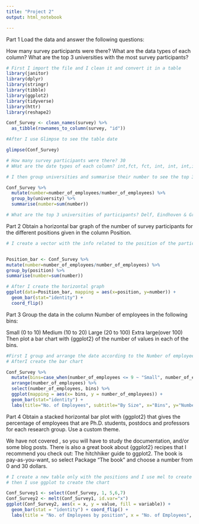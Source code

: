 ```yaml
---
title: "Project 2"
output: html_notebook

---
```


Part 1
Load the data and answer the following questions:

How many survey participants were there?
What are the data types of each column?
What are the top 3 universities with the most survey participants?


```r
# First I import the file and I clean it and convert it in a table
library(janitor)
library(dplyr)
library(stringr)
library(tibble)
library(ggplot2)
library(tidyverse)
library(httr)
library(reshape2)

Conf_Survey <- clean_names(survey) %>% 
  as_tibble(rownames_to_column(survey, "id"))

#After I use Glimpse to see the table date 

glimpse(Conf_Survey)

# How many survey participants were there? 30
# WHat are the date types of each column? int,fct, fct, int, int, int,int, fct

# I then group universities and summarise their number to see the top 3 universities

Conf_Survey %>% 
  mutate(number=number_of_employees/number_of_employees) %>% 
  group_by(university) %>% 
  summarise(number=sum(number))

# What are the top 3 universities of participants? Delf, Eindhoven & Groningen

```

Part 2
Obtain a horizontal bar graph of the number of survey participants for the different positions given in the column Position.

```r
# I create a vector with the info related to the position of the participants to the survey


Position_bar <- Conf_Survey %>% 
mutate(number=number_of_employees/number_of_employees) %>% 
group_by(position) %>% 
summarise(number=sum(number))

# After I create the horizontal graph
ggplot(data=Position_bar, mapping = aes(x=position, y=number)) +
  geom_bar(stat="identity") +
  coord_flip() 

```

Part 3
Group the data in the column Number of employees in the following bins:

Small (0 to 10)
Medium (10 to 20)
Large (20 to 100)
Extra large(over 100)
Then plot a bar chart with {ggplot2} of the number of values in each of the bins.

```r


#First I group and arrange the date according to the Number of employees
# AfterI create the bar chart

Conf_Survey %>% 
  mutate(bins=case_when(number_of_employees <= 9 ~ "Small", number_of_employees <= 19 ~ "Medium", number_of_employees <= 99 ~ "Large", TRUE ~ "Extr large")) %>%
  arrange(number_of_employees) %>% 
  select(number_of_employees, bins) %>% 
  ggplot(mapping = aes(x= bins, y = number_of_employees)) +
  geom_bar(stat="identity") +
  labs(title="No. of Employees", subtitle="By Size", x="Bins", y="Number of Employees")

```


Part 4
Obtain a stacked horizontal bar plot with {ggplot2} that gives the percentage of employees that are Ph.D. students, postdocs and professors for each research group. Use a custom theme.

We have not covered , so you will have to study the documentation, and/or some blog posts. There is also a great book about {ggplot2} recipes that I recommend you check out: The hitchhiker guide to ggplot2. The book is pay-as-you-want, so select Package "The book" and choose a number from 0 and 30 dollars.

```r
# I create a new table only with the positions and I use mel to create a vairable.
# then I use ggplot to create the chart

Conf_Survey1 <- select(Conf_Survey, 1, 5,6,7)
Conf_Survey2 <- melt(Conf_Survey1, id.var="x")
ggplot(Conf_Survey2, aes(x = x, y = value, fill = variable)) +
  geom_bar(stat = "identity") + coord_flip() +
  labs(title = "No. of Employees by position", x = "No. of Employees", y = "Team")

```

